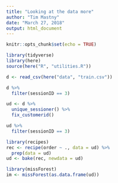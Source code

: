 ```yaml
---
title: "Looking at the data more"
author: "Tim Mastny"
date: "March 27, 2018"
output: html_document
---
```


```r
knitr::opts_chunk$set(echo = TRUE)
```


```r
library(tidyverse)
library(here)
source(here("R", "utilities.R"))

d <- read_csv(here("data", "train.csv"))
```

```r
d %>%
  filter(sessionID == 3)
```


```r
ud <- d %>%
  unique_sessioner() %>%
  fix_customerid()
```

```r
ud %>%
  filter(sessionID == 3)
```



```r
library(recipes)
rec <- recipe(order ~ ., data = ud) %>%
  prep(data = ud)
ud <- bake(rec, newdata = ud)
```



```r
library(missForest)
im <- missForest(as.data.frame(ud))
```




